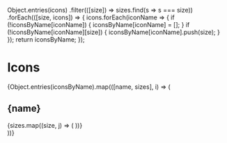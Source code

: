 

Object.entries(icons)
	.filter(([size]) => sizes.find(s => s === size))
	.forEach(([size, icons]) => {
		icons.forEach(iconName => {
			if (!iconsByName[iconName]) {
				iconsByName[iconName] = [];
			}
			if (!iconsByName[iconName][size]) {
				iconsByName[iconName].push(size);
			}
		});
		return iconsByName;
	});

<Meta title="Icons by name" />

# Icons

<IconColorTokenSelect />
{Object.entries(iconsByName).map(([name, sizes], i) => (
	<section key={i}>
		<h2>{name}</h2>
		<IconGallery>
			{sizes.map((size, j) => (
				<IconItem key={j} name={size}>
					<Icon size={size} name={name} />
				</IconItem>
			))}
		</IconGallery>
	</section>
))}
